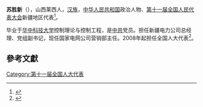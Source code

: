 '''苏胜新'''（{{bd|1960年||}}），山西莱西人，[[汉族|汉族]]，[[中华人民共和国|中华人民共和国]]政治人物、[[第十一届全国人民代表大会|第十一届全国人民代表大会]]新疆地区代表<ref>{{cite web|author=新华网|title=第十一届全国人大代表|url=http://news.xinhuanet.com/ziliao/2008-03/03/content_7708230.htm?node=36628|publisher=新华网|accessdate=2014-01-07|archive-date=2014-01-10|archive-url=https://web.archive.org/web/20140110211415/http://news.xinhuanet.com/ziliao/2008-03/03/content_7708230.htm?node=36628|dead-url=no}}</ref>。

毕业于[[华中科技大学|华中科技大学]]控制理论与控制工程，是[[中共|中共]]党员。担任新疆电力公司总经理、党组副书记，现任国家电网公司营销部主任。2008年起担任全国人大代表<ref>{{cite news|title=全国人大代表信息-苏胜新|url= http://210.82.31.1:8084/delegate/viewDelegate.action?dbid=113001|accessdate=2013-04-05|newspaper=全国人大网|archive-url=https://web.archive.org/web/20140528032547/http://www.npc.gov.cn/delegate/viewDelegate.action?dbid=113001|archive-date=2014-05-28|dead-url=yes}}</ref>。

==參考文獻==
{{reflist}}
[[Category:第十一届全国人大代表|Category:第十一届全国人大代表]]